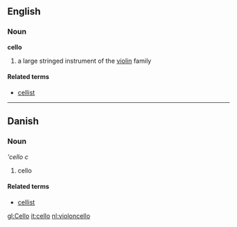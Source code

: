{{wikipedia}}
==English==
===Noun===
'''cello'''

#a large stringed instrument of the [[violin]] family

====Related terms====
*[[cellist]]

----

==Danish==
===Noun===
'''cello'' ''c''

# cello

====Related terms====
*[[cellist]]

[[gl:Cello]]
[[it:cello]]
[[nl:violoncello]]